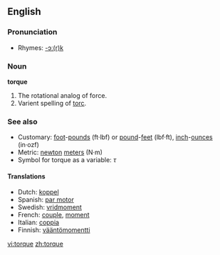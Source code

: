 ==English==

===Pronunciation===
*Rhymes: [[Rhymes:English:-ɔː(r)k|-ɔː(r)k]]

===Noun===
'''torque'''
# The rotational analog of force.
# Varient spelling of [[torc]].

===See also===
*Customary: [[foot]]-[[pound-force|pounds]] (ft·lbf) or [[pound-force|pound]]-[[feet]] (lbf·ft), [[inch]]-[[ounce-force|ounces]] (in·ozf)
*Metric: [[newton]] [[meter]]s (N·m)
*Symbol for torque as a variable:  ''&tau;''

====Translations====
*Dutch: [[koppel]] {{n}}
*Spanish: [[par motor]]
*Swedish: [[vridmoment]]
*French: [[couple]], [[moment]]
*Italian: [[coppia]]
*Finnish: [[vääntömomentti]]

[[vi:torque]]
[[zh:torque]]